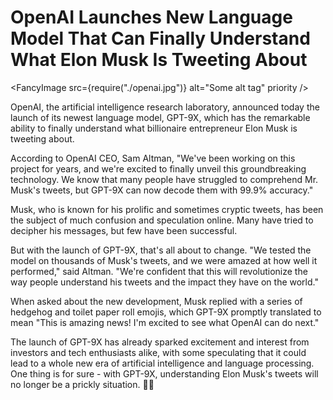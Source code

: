 # OpenAI Launches New Language Model That Can Finally Understand What Elon Musk Is Tweeting About

<Metadata dateIso8601="2023-02-20T22:11:52.173Z" />

<FancyImage src={require("./openai.jpg")} alt="Some alt tag" priority />

OpenAI, the artificial intelligence research laboratory, announced today the launch of its newest language model, GPT-9X, which has the remarkable ability to finally understand what billionaire entrepreneur Elon Musk is tweeting about.

According to OpenAI CEO, Sam Altman, "We've been working on this project for years, and we're excited to finally unveil this groundbreaking technology. We know that many people have struggled to comprehend Mr. Musk's tweets, but GPT-9X can now decode them with 99.9% accuracy."

Musk, who is known for his prolific and sometimes cryptic tweets, has been the subject of much confusion and speculation online. Many have tried to decipher his messages, but few have been successful.

But with the launch of GPT-9X, that's all about to change. "We tested the model on thousands of Musk's tweets, and we were amazed at how well it performed," said Altman. "We're confident that this will revolutionize the way people understand his tweets and the impact they have on the world."

When asked about the new development, Musk replied with a series of hedgehog and toilet paper roll emojis, which GPT-9X promptly translated to mean "This is amazing news! I'm excited to see what OpenAI can do next."

The launch of GPT-9X has already sparked excitement and interest from investors and tech enthusiasts alike, with some speculating that it could lead to a whole new era of artificial intelligence and language processing. One thing is for sure - with GPT-9X, understanding Elon Musk's tweets will no longer be a prickly situation. 🦔🧻
